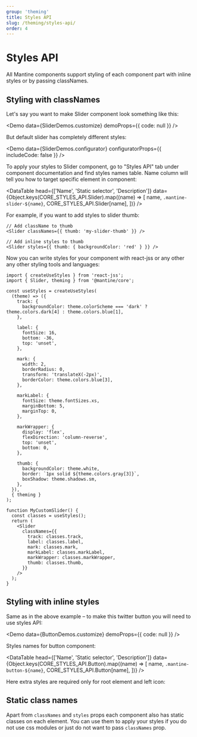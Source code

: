 ```yaml
---
group: 'theming'
title: Styles API
slug: /theming/styles-api/
order: 4
---
```



# Styles API

All Mantine components support styling of each component part with inline styles or by passing classNames.

## Styling with classNames

Let's say you want to make <GatsbyLink to="/core/slider/">Slider</GatsbyLink> component look something like this:

<Demo data={SliderDemos.customize} demoProps={{ code: null }} />

But default slider has completely different styles:

<Demo data={SliderDemos.configurator} configuratorProps={{ includeCode: false }} />

To apply your styles to Slider component, go to "Styles API" tab under component documentation and find
styles names table. Name column will tell you how to target specific element in component:

<DataTable
  head={['Name', 'Static selector', 'Description']}
  data={Object.keys(CORE_STYLES_API.Slider).map((name) => [
    name,
    `.mantine-slider-${name}`,
    CORE_STYLES_API.Slider[name],
  ])}
/>

For example, if you want to add styles to slider thumb:

```tsx
// Add className to thumb
<Slider classNames={{ thumb: 'my-slider-thumb' }} />

// Add inline styles to thumb
<Slider styles={{ thumb: { backgroundColor: 'red' } }} />
```

Now you can write styles for your component with <GatsbyLink to="/theming/react-jss/">react-jss</GatsbyLink>
or any other any other styling tools and languages:

```tsx
import { createUseStyles } from 'react-jss';
import { Slider, theming } from '@mantine/core';

const useStyles = createUseStyles(
  (theme) => ({
    track: {
      backgroundColor: theme.colorScheme === 'dark' ? theme.colors.dark[4] : theme.colors.blue[1],
    },

    label: {
      fontSize: 16,
      bottom: -36,
      top: 'unset',
    },

    mark: {
      width: 2,
      borderRadius: 0,
      transform: 'translateX(-2px)',
      borderColor: theme.colors.blue[3],
    },

    markLabel: {
      fontSize: theme.fontSizes.xs,
      marginBottom: 5,
      marginTop: 0,
    },

    markWrapper: {
      display: 'flex',
      flexDirection: 'column-reverse',
      top: 'unset',
      bottom: 0,
    },

    thumb: {
      backgroundColor: theme.white,
      border: `1px solid ${theme.colors.gray[3]}`,
      boxShadow: theme.shadows.sm,
    },
  }),
  { theming }
);

function MyCustomSlider() {
  const classes = useStyles();
  return (
    <Slider
      classNames={{
        track: classes.track,
        label: classes.label,
        mark: classes.mark,
        markLabel: classes.markLabel,
        markWrapper: classes.markWrapper,
        thumb: classes.thumb,
      }}
    />
  );
}
```

## Styling with inline styles

Same as in the above example – to make this twitter button you will need to use styles API:

<Demo data={ButtonDemos.customize} demoProps={{ code: null }} />

Styles names for button component:

<DataTable
  head={['Name', 'Static selector', 'Description']}
  data={Object.keys(CORE_STYLES_API.Button).map((name) => [
    name,
    `.mantine-button-${name}`,
    CORE_STYLES_API.Button[name],
  ])}
/>

Here extra styles are required only for root element and left icon:

<Demo data={ButtonDemos.customize} />

## Static class names

Apart from `classNames` and `styles` props each component also has static classes on each element.
You can use them to apply your styles if you do not use css modules or just do not want to pass `classNames` prop.
